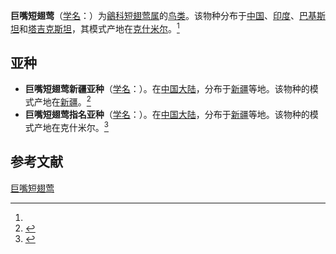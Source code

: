 {{Speciesbox
| name = 巨嘴短翅莺
| status = NT | status_system = iucn3.1
| image = TriburaMajor.jpg
| genus = Bradypterus
| species = major
| authority = (Brooks)<ref name='id3595'>{{cite web| url =http://www.bioinfo.cn/db05/BjdwSpecies.php?action=view&id=3595| title =巨嘴短翅莺| work =《中国动物物种编目数据库》| publisher =中国科学院微生物研究所| author =中国科学院动物研究所| accessdate =2009-04-04| deadurl =yes| archiveurl =https://web.archive.org/web/20160305025509/http://www.bioinfo.cn/db05/BjdwSpecies.php?action=view&id=3595| archivedate =2016-03-05}}</ref>
}}

'''巨嘴短翅莺'''（[[学名|学名]]：{{lang|la|''Bradypterus major''}}）为[[鶲科|鶲科]][[短翅莺属|短翅莺属]]的[[鸟类|鸟类]]。该物种分布于[[中国|中国]]、[[印度|印度]]、[[巴基斯坦|巴基斯坦]]和[[塔吉克斯坦|塔吉克斯坦]]，其模式产地在[[克什米尔|克什米尔]]。<ref name='id3595'/>

== 亚种 ==
*'''巨嘴短翅莺新疆亚种'''（[[学名|学名]]：{{lang|la|''Bradypterus major innae''}}）。在[[中国大陆|中国大陆]]，分布于[[新疆|新疆]]等地。该物种的模式产地在[[新疆|新疆]]。<ref name='id3596'>{{cite web| url =http://www.bioinfo.cn/db05/BjdwSpecies.php?action=view&id=3596| title =巨嘴短翅莺新疆亚种| work =《中国动物物种编目数据库》| publisher =中国科学院微生物研究所| author =中国科学院动物研究所| accessdate =2009-04-04| deadurl =yes| archiveurl =https://web.archive.org/web/20160305071516/http://www.bioinfo.cn/db05/BjdwSpecies.php?action=view&id=3596| archivedate =2016-03-05}}</ref>
*'''巨嘴短翅莺指名亚种'''（[[学名|学名]]：{{lang|la|''Bradypterus major major''}}）。在[[中国大陆|中国大陆]]，分布于[[新疆|新疆]]等地。该物种的模式产地在克什米尔。<ref name='id3597'>{{cite web| url =http://www.bioinfo.cn/db05/BjdwSpecies.php?action=view&id=3597| title =巨嘴短翅莺指名亚种| work =《中国动物物种编目数据库》| publisher =中国科学院微生物研究所| author =中国科学院动物研究所| accessdate =2009-04-04| deadurl =yes| archiveurl =https://web.archive.org/web/20160305020830/http://www.bioinfo.cn/db05/BjdwSpecies.php?action=view&id=3597| archivedate =2016-03-05}}</ref>

== 参考文献 ==
{{reflist}}
{{Taxonbar|from=Q27075496}}

[[Category:短翅莺属|巨嘴短翅莺]]


{{雀形目小作品}}